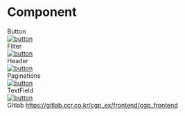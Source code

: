 
<Meta title="Example/Introduction" />

<style>{`
  
 .subheading {
    --mediumdark: '#999999';
    font-weight: 900;
    font-size: 13px;
    color: #999;
    letter-spacing: 6px;
    line-height: 24px;
    text-transform: uppercase;
    margin-bottom: 12px;
    margin-top: 40px;
  }

  .link-list {
    display: grid;
    grid-template-columns: 1fr;
    grid-template-rows: 1fr 1fr;
    row-gap: 10px;
  }

  @media (min-width: 620px) {
    .link-list {
      row-gap: 20px;
      column-gap: 20px;
      grid-template-columns: 1fr 1fr;
    }
  }

  @media all and (-ms-high-contrast:none) {
  .link-list {
      display: -ms-grid;
      -ms-grid-columns: 1fr 1fr;
      -ms-grid-rows: 1fr 1fr;
    }
  }

  .link-item {
    display: block;
    padding: 20px 30px 20px 15px;
    border: 1px solid #00000010;
    border-radius: 5px;
    transition: background 150ms ease-out, border 150ms ease-out, transform 150ms ease-out;
    color: #333333;
    display: flex;
    align-items: flex-start;
  }

  .link-item:hover {
    border-color: #1EA7FD50;
    transform: translate3d(0, -3px, 0);
    box-shadow: rgba(0, 0, 0, 0.08) 0 3px 10px 0;
  }

  .link-item:active {
    border-color: #1EA7FD;
    transform: translate3d(0, 0, 0);
  }

  .link-item strong {
    font-weight: 700;
    display: block;
    margin-bottom: 2px;
  }
  
  .link-item img {
    height: 40px;
    width: 40px;
    margin-right: 15px;
    flex: none;
  }

  .link-item span {
    font-size: 14px;
    line-height: 20px;
  }

  .tip {
    display: inline-block;
    border-radius: 1em;
    font-size: 11px;
    line-height: 12px;
    font-weight: 700;
    background: #E7FDD8;
    color: #66BF3C;
    padding: 4px 12px;
    margin-right: 10px;
    vertical-align: top;
  }

  .tip-wrapper {
    font-size: 13px;
    line-height: 20px;
    margin-top: 40px;
    margin-bottom: 40px;
  }

  .tip-wrapper code {
    font-size: 12px;
    display: inline-block;
  }
  
`}</style>

# Component

<div className="subheading">Button</div>
<div>
  <a href="/story/example-button--contained">
    <img src={require("./assets/button-component.png")} alt="button" />
  </a>
</div>
<div className="subheading">Fliter</div>
<div>
  <a href="/story/example-fliter--fliter-box">
    <img src={require("./assets/datepicker.png")} alt="button" />
  </a>
</div>
<div className="subheading">Header</div>
<div>
  <a href="/story/example-header--logged-out">
    <img src={require("./assets/header-component.png")} alt="button" />
  </a>
</div>

<div className="subheading">Paginations</div>
<div>
  <a href="/story/example-pageination--page">
    <img src={require("./assets/Paginations-component.png")} alt="button" />
  </a>
</div>
<div className="subheading">TextField</div>
<div>
  <a href="/story/example-textfield--textfield">
    <img src={require("./assets/textfield.png")} alt="button" />
  </a>
</div>
<div className="tip-wrapper">
  <span className="tip">Gitlab</span>
  <a href="https://gitlab.ccr.co.kr/cgp_ex/frontend/cgp_frontend">
    https://gitlab.ccr.co.kr/cgp_ex/frontend/cgp_frontend
  </a>
</div>
